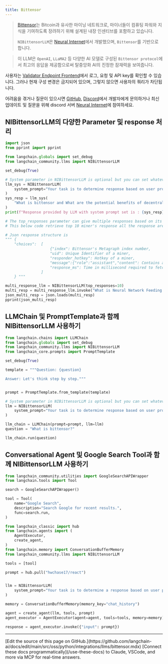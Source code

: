 ```yaml
---
title: Bittensor
---
```


>[Bittensor](https://bittensor.com/)는 Bitcoin과 유사한 마이닝 네트워크로, 마이너들이 컴퓨팅 파워와 지식을 기여하도록 장려하기 위해 설계된 내장 인센티브를 포함하고 있습니다.
>
>`NIBittensorLLM`은 [Neural Internet](https://neuralinternet.ai/)에서 개발했으며, `Bittensor`를 기반으로 합니다.

>이 LLM은 `OpenAI`, `LLaMA2` 등 다양한 AI 모델로 구성된 `Bittensor protocol`에서 최고의 응답을 제공함으로써 탈중앙화 AI의 진정한 잠재력을 보여줍니다.

사용자는 [Validator Endpoint Frontend](https://api.neuralinternet.ai/)에서 로그, 요청 및 API key를 확인할 수 있습니다. 그러나 현재 구성 변경은 금지되어 있으며, 그렇지 않으면 사용자의 쿼리가 차단됩니다.

어려움을 겪거나 질문이 있으시면 [GitHub](https://github.com/Kunj-2206), [Discord](https://discordapp.com/users/683542109248159777)에서 개발자에게 문의하거나 최신 업데이트 및 질문을 위해 discord 서버 [Neural Internet](https://discord.gg/neuralinternet)에 참여하세요.

## NIBittensorLLM의 다양한 Parameter 및 response 처리

```python
import json
from pprint import pprint

from langchain.globals import set_debug
from langchain_community.llms import NIBittensorLLM

set_debug(True)

# System parameter in NIBittensorLLM is optional but you can set whatever you want to perform with model
llm_sys = NIBittensorLLM(
    system_prompt="Your task is to determine response based on user prompt.Explain me like I am technical lead of a project"
)
sys_resp = llm_sys(
    "What is bittensor and What are the potential benefits of decentralized AI?"
)
print(f"Response provided by LLM with system prompt set is : {sys_resp}")

# The top_responses parameter can give multiple responses based on its parameter value
# This below code retrieve top 10 miner's response all the response are in format of json

# Json response structure is
""" {
    "choices":  [
                    {"index": Bittensor's Metagraph index number,
                    "uid": Unique Identifier of a miner,
                    "responder_hotkey": Hotkey of a miner,
                    "message":{"role":"assistant","content": Contains actual response},
                    "response_ms": Time in millisecond required to fetch response from a miner}
                ]
    } """

multi_response_llm = NIBittensorLLM(top_responses=10)
multi_resp = multi_response_llm.invoke("What is Neural Network Feeding Mechanism?")
json_multi_resp = json.loads(multi_resp)
pprint(json_multi_resp)
```

## LLMChain 및 PromptTemplate과 함께 NIBittensorLLM 사용하기

```python
from langchain.chains import LLMChain
from langchain.globals import set_debug
from langchain_community.llms import NIBittensorLLM
from langchain_core.prompts import PromptTemplate

set_debug(True)

template = """Question: {question}

Answer: Let's think step by step."""


prompt = PromptTemplate.from_template(template)

# System parameter in NIBittensorLLM is optional but you can set whatever you want to perform with model
llm = NIBittensorLLM(
    system_prompt="Your task is to determine response based on user prompt."
)

llm_chain = LLMChain(prompt=prompt, llm=llm)
question = "What is bittensor?"

llm_chain.run(question)
```

## Conversational Agent 및 Google Search Tool과 함께 NIBittensorLLM 사용하기

```python
from langchain_community.utilities import GoogleSearchAPIWrapper
from langchain.tools import Tool

search = GoogleSearchAPIWrapper()

tool = Tool(
    name="Google Search",
    description="Search Google for recent results.",
    func=search.run,
)
```

```python
from langchain_classic import hub
from langchain.agents import (
    AgentExecutor,
    create_agent,
)
from langchain.memory import ConversationBufferMemory
from langchain_community.llms import NIBittensorLLM

tools = [tool]

prompt = hub.pull("hwchase17/react")


llm = NIBittensorLLM(
    system_prompt="Your task is to determine a response based on user prompt"
)

memory = ConversationBufferMemory(memory_key="chat_history")

agent = create_agent(llm, tools, prompt)
agent_executor = AgentExecutor(agent=agent, tools=tools, memory=memory)

response = agent_executor.invoke({"input": prompt})
```

---

<Callout icon="pen-to-square" iconType="regular">
    [Edit the source of this page on GitHub.](https://github.com/langchain-ai/docs/edit/main/src/oss/python/integrations/llms/bittensor.mdx)
</Callout>
<Tip icon="terminal" iconType="regular">
    [Connect these docs programmatically](/use-these-docs) to Claude, VSCode, and more via MCP for    real-time answers.
</Tip>

